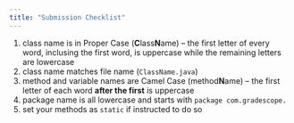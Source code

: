 ```yaml
---
title: "Submission Checklist"
---
```


1. class name is in Proper Case (**C**lass**N**ame) -- the first letter of every word, inclusing the first word, is uppercase while the remaining letters are lowercase
1. class name matches file name (`ClassName.java`)
1. method and variable names are Camel Case (method**N**ame) --  the first letter of each word **after the first** is uppercase
1. package name is all lowercase and starts with `package com.gradescope.`
1. set your methods as `static` if instructed to do so